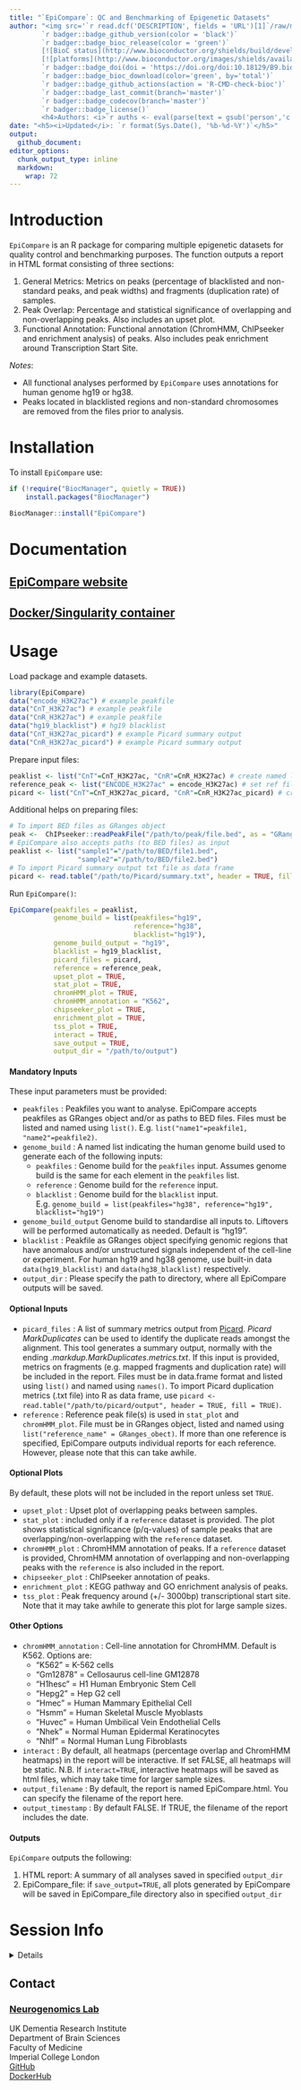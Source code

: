 ```yaml
---
title: "`EpiCompare`: QC and Benchmarking of Epigenetic Datasets"
author: "<img src='`r read.dcf('DESCRIPTION', fields = 'URL')[1]`/raw/master/inst/hex/hex.png' height='300'><br><br>
        `r badger::badge_github_version(color = 'black')` 
        `r badger::badge_bioc_release(color = 'green')`
        [![BioC status](http://www.bioconductor.org/shields/build/devel/bioc/EpiCompare.svg)](https://bioconductor.org/checkResults/devel/bioc-LATEST/EpiCompare)
        [![platforms](http://www.bioconductor.org/images/shields/availability/all.svg)](https://bioconductor.org/packages/devel/bioc/html/EpiCompare.html#archives)
        `r badger::badge_doi(doi = 'https://doi.org/doi:10.18129/B9.bioc.EpiCompare', color='green')`
        `r badger::badge_bioc_download(color='green', by='total')`
        `r badger::badge_github_actions(action = 'R-CMD-check-bioc')`
        `r badger::badge_last_commit(branch='master')`
        `r badger::badge_codecov(branch='master')` 
        `r badger::badge_license()` 
        <h4>Authors: <i>`r auths <- eval(parse(text = gsub('person','c',read.dcf('DESCRIPTION', fields = 'Authors@R'))));paste(auths[names(auths)=='given'],auths[names(auths)=='family'], collapse = ', ')`</i></h4>" 
date: "<h5><i>Updated</i>: `r format(Sys.Date(), '%b-%d-%Y')`</h5>"
output: 
  github_document:
editor_options:
  chunk_output_type: inline
  markdown: 
    wrap: 72
---
```


# Introduction

`EpiCompare` is an R package for comparing multiple epigenetic datasets
for quality control and benchmarking purposes. The function outputs a
report in HTML format consisting of three sections:

1.  General Metrics: Metrics on peaks (percentage of blacklisted and
    non-standard peaks, and peak widths) and fragments (duplication
    rate) of samples.
2.  Peak Overlap: Percentage and statistical significance of overlapping
    and non-overlapping peaks. Also includes an upset plot.
3.  Functional Annotation: Functional annotation (ChromHMM, ChIPseeker
    and enrichment analysis) of peaks. Also includes peak enrichment
    around Transcription Start Site.

*Notes*:  

- All functional analyses performed by `EpiCompare` uses annotations
for human genome hg19 or hg38. <br> 
- Peaks located in blacklisted regions and non-standard chromosomes are 
removed from the files prior to analysis. 

# Installation

To install `EpiCompare` use:

``` r
if (!require("BiocManager", quietly = TRUE))
    install.packages("BiocManager")

BiocManager::install("EpiCompare") 
```

# Documentation

## [EpiCompare website](https://neurogenomics.github.io/EpiCompare) 
## [Docker/Singularity container](https://neurogenomics.github.io/EpiCompare/articles/docker) 

# Usage

Load package and example datasets.

```r
library(EpiCompare)
data("encode_H3K27ac") # example peakfile
data("CnT_H3K27ac") # example peakfile
data("CnR_H3K27ac") # example peakfile
data("hg19_blacklist") # hg19 blacklist 
data("CnT_H3K27ac_picard") # example Picard summary output
data("CnR_H3K27ac_picard") # example Picard summary output
```

Prepare input files: 

```r
peaklist <- list("CnT"=CnT_H3K27ac, "CnR"=CnR_H3K27ac) # create named list of peakfiles 
reference_peak <- list("ENCODE_H3K27ac" = encode_H3K27ac) # set ref file and name 
picard <- list("CnT"=CnT_H3K27ac_picard, "CnR"=CnR_H3K27ac_picard) # create named list of Picard summary
```

Additional helps on preparing files:

```r
# To import BED files as GRanges object
peak <-  ChIPseeker::readPeakFile("/path/to/peak/file.bed", as = "GRanges")
# EpiCompare also accepts paths (to BED files) as input 
peaklist <- list("sample1"="/path/to/BED/file1.bed", 
                 "sample2"="/path/to/BED/file2.bed")
# To import Picard summary output txt file as data frame 
picard <- read.table("/path/to/Picard/summary.txt", header = TRUE, fill = TRUE)
```

Run `EpiCompare()`:

``` r
EpiCompare(peakfiles = peaklist,
           genome_build = list(peakfiles="hg19",
                               reference="hg38",
                               blacklist="hg19"),
           genome_build_output = "hg19",
           blacklist = hg19_blacklist,
           picard_files = picard,
           reference = reference_peak,
           upset_plot = TRUE,
           stat_plot = TRUE,
           chromHMM_plot = TRUE,
           chromHMM_annotation = "K562",
           chipseeker_plot = TRUE,
           enrichment_plot = TRUE,
           tss_plot = TRUE,
           interact = TRUE,
           save_output = TRUE,
           output_dir = "/path/to/output")
```

#### Mandatory Inputs

These input parameters must be provided:

-   `peakfiles` : Peakfiles you want to analyse. EpiCompare accepts
    peakfiles as GRanges object and/or as paths to BED files. Files must
    be listed and named using `list()`.
    E.g. `list("name1"=peakfile1, "name2"=peakfile2)`.
-   `genome_build` : A named list indicating the human genome build used to 
    generate each of the following inputs:
    -   `peakfiles` : Genome build for the `peakfiles` input. Assumes genome build
    is the same for each element in the `peakfiles` list.
    -   `reference` : Genome build for the `reference` input.
    -   `blacklist` : Genome build for the `blacklist` input. <br>
    E.g. `genome_build = list(peakfiles="hg38", reference="hg19", blacklist="hg19")`
-   `genome_build_output` Genome build to standardise all inputs to. Liftovers 
    will be performed automatically as needed. Default is "hg19".
-   `blacklist` : Peakfile as GRanges object specifying genomic regions
    that have anomalous and/or unstructured signals independent of the
    cell-line or experiment. For human hg19 and hg38 genome, use
    built-in data `data(hg19_blacklist)` and `data(hg38_blacklist)`
    respectively.
-   `output_dir` : Please specify the path to directory, where all
    EpiCompare outputs will be saved.

#### Optional Inputs

-   `picard_files` : A list of summary metrics output from 
    [Picard](https://broadinstitute.github.io/picard/). *Picard MarkDuplicates* 
    can be used to identify the duplicate reads amongst the alignment. This tool 
    generates a summary output, normally with the ending 
    *.markdup.MarkDuplicates.metrics.txt*. If this input is provided, metrics on 
    fragments (e.g. mapped fragments and duplication rate) will be included 
    in the report. Files must be in data.frame format and listed using `list()` 
    and named using `names()`. To import Picard duplication metrics (.txt file) 
    into R as data frame, use
    `picard <- read.table("/path/to/picard/output", header = TRUE, fill = TRUE)`.
-   `reference` : Reference peak file(s) is used in `stat_plot` and
    `chromHMM_plot`. File must be in GRanges object, listed and named
    using `list("reference_name" = GRanges_obect)`. If more than one reference 
    is specified, EpiCompare outputs individual reports for each reference.
    However, please note that this can take awhile. 

#### Optional Plots

By default, these plots will not be included in the report unless set
`TRUE`.

-   `upset_plot` : Upset plot of overlapping peaks between samples.
-   `stat_plot` : included only if a `reference` dataset is provided.
    The plot shows statistical significance (p/q-values) of sample peaks
    that are overlapping/non-overlapping with the `reference` dataset.
-   `chromHMM_plot` : ChromHMM annotation of peaks. If a `reference`
    dataset is provided, ChromHMM annotation of overlapping and
    non-overlapping peaks with the `reference` is also included in the
    report.
-   `chipseeker_plot` : ChIPseeker annotation of peaks.
-   `enrichment_plot` : KEGG pathway and GO enrichment analysis of
    peaks.
-   `tss_plot` : Peak frequency around (+/- 3000bp) transcriptional
    start site. Note that it may take awhile to generate this plot for
    large sample sizes.

#### Other Options

-   `chromHMM_annotation` : Cell-line annotation for ChromHMM. Default
    is K562. Options are:
    -   "K562" = K-562 cells
    -   "Gm12878" = Cellosaurus cell-line GM12878
    -   "H1hesc" = H1 Human Embryonic Stem Cell
    -   "Hepg2" = Hep G2 cell
    -   "Hmec" = Human Mammary Epithelial Cell
    -   "Hsmm" = Human Skeletal Muscle Myoblasts
    -   "Huvec" = Human Umbilical Vein Endothelial Cells
    -   "Nhek" = Normal Human Epidermal Keratinocytes
    -   "Nhlf" = Normal Human Lung Fibroblasts
-   `interact` : By default, all heatmaps (percentage overlap and
    ChromHMM heatmaps) in the report will be interactive. If set FALSE,
    all heatmaps will be static. N.B. If `interact=TRUE`, interactive
    heatmaps will be saved as html files, which may take time for larger
    sample sizes.
-   `output_filename` : By default, the report is named EpiCompare.html.
    You can specify the filename of the report here.
-   `output_timestamp` : By default FALSE. If TRUE, the filename of the
    report includes the date.

#### Outputs

`EpiCompare` outputs the following:

1.  HTML report: A summary of all analyses saved in specified
    `output_dir`
2.  EpiCompare_file: if `save_output=TRUE`, all plots generated by
    EpiCompare will be saved in EpiCompare_file directory also in
    specified `output_dir`

# Session Info

<details>

```r
utils::sessionInfo()
```

</details>

## Contact

### [Neurogenomics Lab](https://www.neurogenomics.co.uk/inst/report/EpiCompare.html)

UK Dementia Research Institute  
Department of Brain Sciences  
Faculty of Medicine  
Imperial College London  
[GitHub](https://github.com/neurogenomics)  
[DockerHub](https://hub.docker.com/orgs/neurogenomicslab)

<br>
